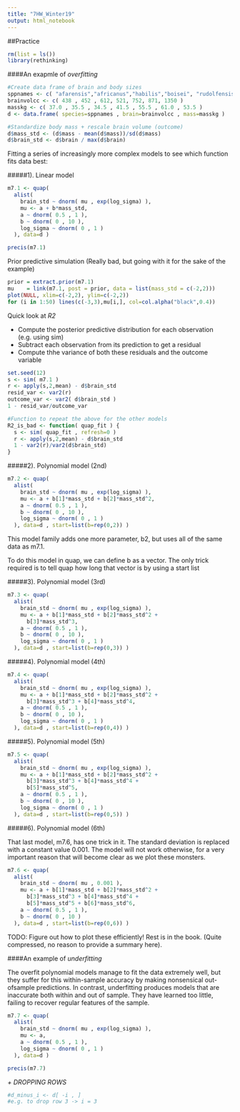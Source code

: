 ```yaml
---
title: "7HW_Winter19"
output: html_notebook
---
```


##Practice

```r
rm(list = ls())
library(rethinking)
```


####An exapmle of *overfitting*

```r
#Create data frame of brain and body sizes
sppnames <- c( "afarensis","africanus","habilis","boisei", "rudolfensis","ergaster","sapiens")
brainvolcc <- c( 438 , 452 , 612, 521, 752, 871, 1350 )
masskg <- c( 37.0 , 35.5 , 34.5 , 41.5 , 55.5 , 61.0 , 53.5 )
d <- data.frame( species=sppnames , brain=brainvolcc , mass=masskg )

#Standardize body mass + rescale brain volume (outcome)
d$mass_std <- (d$mass - mean(d$mass))/sd(d$mass)
d$brain_std <- d$brain / max(d$brain)
```

Fitting a series of increasingly more complex models to see which function fits data best:

#####1). Linear model
```r
m7.1 <- quap(
  alist(
    brain_std ~ dnorm( mu , exp(log_sigma) ),
    mu <- a + b*mass_std,
    a ~ dnorm( 0.5 , 1 ),
    b ~ dnorm( 0 , 10 ),
    log_sigma ~ dnorm( 0 , 1 )
  ), data=d )

precis(m7.1)
```

Prior predictive simulation (Really bad, but going with it for the sake of the example)
```r
prior = extract.prior(m7.1)
mu    = link(m7.1, post = prior, data = list(mass_std = c(-2,2)))
plot(NULL, xlim=c(-2,2), ylim=c(-2,2))
for (i in 1:50) lines(c(-3,3),mu[i,], col=col.alpha("black",0.4))
```

Quick look at *R2*

* Compute the posterior predictive distribution for each observation (e.g. using sim)
* Subtract each observation from its prediction to get a residual
* Compute thhe variance of both these residuals and the outcome variable

```r
set.seed(12)
s <- sim( m7.1 )
r <- apply(s,2,mean) - d$brain_std
resid_var <- var2(r)
outcome_var <- var2( d$brain_std )
1 - resid_var/outcome_var

#Function to repeat the above for the other models
R2_is_bad <- function( quap_fit ) {
  s <- sim( quap_fit , refresh=0 )
  r <- apply(s,2,mean) - d$brain_std
  1 - var2(r)/var2(d$brain_std)
}

```

#####2). Polynomial model (2nd)
```r
m7.2 <- quap(
  alist(
    brain_std ~ dnorm( mu , exp(log_sigma) ),
    mu <- a + b[1]*mass_std + b[2]*mass_std^2,
    a ~ dnorm( 0.5 , 1 ),
    b ~ dnorm( 0 , 10 ),
    log_sigma ~ dnorm( 0 , 1 )
  ), data=d , start=list(b=rep(0,2)) )

```
This model family adds one more parameter, b2, but uses all of the same data as m7.1. 

To do this model in quap, we can define b as a vector. The only trick required is to tell quap how long that vector is by using a start list


#####3). Polynomial model (3rd)

```r
m7.3 <- quap(
  alist(
    brain_std ~ dnorm( mu , exp(log_sigma) ),
    mu <- a + b[1]*mass_std + b[2]*mass_std^2 +
      b[3]*mass_std^3,
    a ~ dnorm( 0.5 , 1 ),
    b ~ dnorm( 0 , 10 ),
    log_sigma ~ dnorm( 0 , 1 )
  ), data=d , start=list(b=rep(0,3)) )
```


#####4). Polynomial model (4th)
```r
m7.4 <- quap(
  alist(
    brain_std ~ dnorm( mu , exp(log_sigma) ),
    mu <- a + b[1]*mass_std + b[2]*mass_std^2 +
      b[3]*mass_std^3 + b[4]*mass_std^4,
    a ~ dnorm( 0.5 , 1 ),
    b ~ dnorm( 0 , 10 ),
    log_sigma ~ dnorm( 0 , 1 )
  ), data=d , start=list(b=rep(0,4)) )
```


#####5). Polynomial model (5th)
```r
m7.5 <- quap(
  alist(
    brain_std ~ dnorm( mu , exp(log_sigma) ),
    mu <- a + b[1]*mass_std + b[2]*mass_std^2 +
      b[3]*mass_std^3 + b[4]*mass_std^4 +
      b[5]*mass_std^5,
    a ~ dnorm( 0.5 , 1 ),
    b ~ dnorm( 0 , 10 ),
    log_sigma ~ dnorm( 0 , 1 )
  ), data=d , start=list(b=rep(0,5)) )
```


#####6). Polynomial model (6th)

That last model, m7.6, has one trick in it. The standard deviation is replaced with a constant value 0.001. The model will not work otherwise, for a very important reason that will become clear as we plot these monsters.
```r
m7.6 <- quap(
  alist(
    brain_std ~ dnorm( mu , 0.001 ),
    mu <- a + b[1]*mass_std + b[2]*mass_std^2 +
      b[3]*mass_std^3 + b[4]*mass_std^4 +
      b[5]*mass_std^5 + b[6]*mass_std^6,
    a ~ dnorm( 0.5 , 1 ),
    b ~ dnorm( 0 , 10 )
  ), data=d , start=list(b=rep(0,6)) )

```















TODO: Figure out how to plot these efficiently!
Rest is in the book. (Quite compressed, no reason to provide a summary here).





####An example of *underfitting*

The overfit polynomial models manage to fit the data extremely well, but they suffer for this within-sample accuracy by making nonsensical out-ofsample predictions. In contrast, underfitting produces models that are inaccurate both within and out of sample. They have learned too little, failing to recover regular features of the sample.

```r
m7.7 <- quap( 
  alist(
    brain_std ~ dnorm( mu , exp(log_sigma) ),
    mu <- a,
    a ~ dnorm( 0.5 , 1 ),
    log_sigma ~ dnorm( 0 , 1 )
  ), data=d )

precis(m7.7)

```

*+ DROPPING ROWS*
```r
#d_minus_i <- d[ -i , ]
#e.g. to drop row 3 -> i = 3
```

